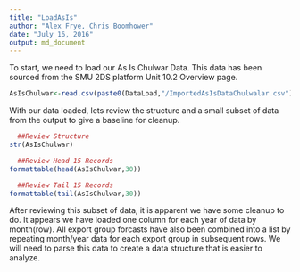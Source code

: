 ```yaml
---
title: "LoadAsIs"
author: "Alex Frye, Chris Boomhower"
date: "July 16, 2016"
output: md_document
---
```


To start, we need to load our As Is Chulwar Data. This data has been sourced from the SMU 2DS platform Unit 10.2 Overview page.

```R
AsIsChulwar<-read.csv(paste0(DataLoad,"/ImportedAsIsDataChulwalar.csv"), header = FALSE,sep = ";")
```

With our data loaded, lets review the structure and a small subset of data from the output to give a baseline for cleanup.

```R
  ##Review Structure
str(AsIsChulwar)

  ##Review Head 15 Records
formattable(head(AsIsChulwar,30))

  ##Review Tail 15 Records
formattable(tail(AsIsChulwar,30))

```

After reviewing this subset of data, it is apparent we have some cleanup to do. It appears we have loaded one column for each year of data by month(row). All export group forcasts have also been combined into a list by repeating month/year data for each export group in subsequent rows. We will need to parse this data to create a data structure that is easier to analyze. 